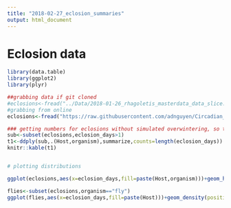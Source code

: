 ```yaml
---
title: "2018-02-27_eclosion_summaries"
output: html_document
---
```


# Eclosion data 

```r
library(data.table)
library(ggplot2)
library(plyr)
```



```r
##grabbing data if git cloned
#eclosions<-fread("../Data/2018-01-26_rhagoletis_masterdata_data_slice.csv")
#grabbing from online
eclosions<-fread("https://raw.githubusercontent.com/adnguyen/Circadian_rhythm_runs_seasonal_timing/master/Data/2018-01-26_rhagoletis_masterdata_data_slice.csv")

### getting numbers for eclosions without simulated overwintering, so these pupae were left at rearing temperature
sub<-subset(eclosions,eclosion_days>1)
t1<-ddply(sub,.(Host,organism),summarize,counts=length(eclosion_days))
knitr::kable(t1)


# plotting distributions

ggplot(eclosions,aes(x=eclosion_days,fill=paste(Host,organism)))+geom_histogram(position="identity",alpha=.52)

flies<-subset(eclosions,organism=="fly")
ggplot(flies,aes(x=eclosion_days,fill=paste(Host)))+geom_density(position="identity",alpha=.52)

```

